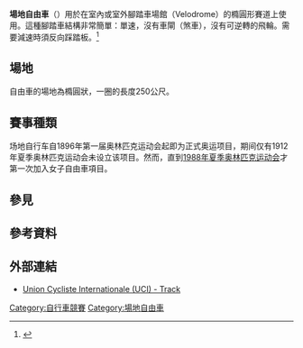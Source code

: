 {{NoteTA|G1=Sports}}

{{Infobox sport
| name       = 場地自由車
| image      = Track Cycling - Cali 2015.jpg
| alt        = 
| imagesize  = 300px
| caption    = 在哥伦比亚[[卡利|卡利]]举行的 2014-15 年 UCI 赛道自行车世界杯第三轮赛道自行车比赛
| union      = [[國際自行車聯盟|UCI]]
| nickname   = 
| first      = 
| firstlabel = 
| region     = 全世界
| registered = 
| clubs      = 
| contact    = 是，身體會碰到
| team       = 分個人和團體
| mgender    = 不，分開參賽
| type       = [[自行车运动|自行车运动]]
| equipment  = [[Track_bicycle|Track bicycle]]
| venue      = [[Velodrome|Velodrome]]
| olympic    = 是，男子自[[1896年夏季奥林匹克运动会|1896年夏季奥林匹克运动会]]，女子自[[1988年夏季奥林匹克运动会|1988年夏季奥林匹克运动会]]
| world      = 
| paralympic =自[[1996年夏季残奥会|1996年夏季残奥会]]
| obsolete   = 
}}

'''場地自由車'''（{{lang-en|'''Track bike'''}}）用於在室內或室外腳踏車場館（Velodrome）的橢圓形賽道上使用。這種腳踏車結構非常簡單：單速，沒有車閘（煞車），沒有可逆轉的飛輪。需要減速時須反向踩踏板。<ref>{{Cite web |url=http://plaza.rakuten.co.jp/koganei3/diary/200804030000/ |title=存档副本 |access-date=2017-06-21 |archive-date=2013-06-07 |archive-url=https://web.archive.org/web/20130607211844/http://plaza.rakuten.co.jp/koganei3/diary/200804030000/ |dead-url=no }}</ref>

== 場地 ==
自由車的場地為橢圓狀，一圈的長度250公尺。

== 賽事種類 ==
场地自行车自1896年第一届奥林匹克运动会起即为正式奥运项目，期间仅有1912年夏季奥林匹克运动会未设立该项目。然而，直到[[1988年夏季奥林匹克运动会|1988年夏季奥林匹克运动会]]才第一次加入女子自由車項目。

== 參見 ==
== 參考資料 ==
{{reflist}}

== 外部連結 ==
{{commons category|Track cycling}}
* [https://web.archive.org/web/20111211073300/http://www.uci.ch/templates/UCI/UCI5/layout.asp?MenuId=MTI1ODk&LangId=1 Union Cycliste Internationale (UCI) - Track]

{{自行车运动}}

[[Category:自行車競賽|Category:自行車競賽]]
[[Category:場地自由車|Category:場地自由車]]